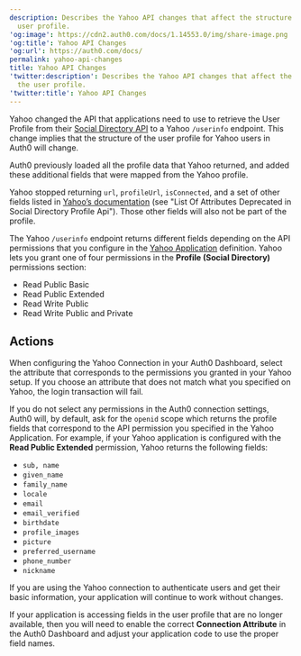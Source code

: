 ```yaml
---
description: Describes the Yahoo API changes that affect the structure of the
  user profile.
'og:image': https://cdn2.auth0.com/docs/1.14553.0/img/share-image.png
'og:title': Yahoo API Changes
'og:url': https://auth0.com/docs/
permalink: yahoo-api-changes
title: Yahoo API Changes
'twitter:description': Describes the Yahoo API changes that affect the structure of
  the user profile.
'twitter:title': Yahoo API Changes
---
```

Yahoo changed the API that applications need to use to retrieve the User Profile from their [Social Directory API](https://developer.yahoo.com/oauth/social-directory-eol/) to a Yahoo `/userinfo` endpoint. This change implies that the structure of the user profile for Yahoo users in Auth0 will change.

Auth0 previously loaded all the profile data that Yahoo returned, and added these additional fields that were mapped from the Yahoo profile.

Yahoo stopped returning `url`, `profileUrl`, `isConnected`, and a set of other fields listed in [Yahoo’s documentation](https://developer.yahoo.com/oauth/social-directory-eol/) (see "List Of Attributes Deprecated in Social Directory Profile Api"). Those other fields will also not be part of the profile.

The Yahoo `/userinfo` endpoint returns different fields depending on the API permissions that you configure in the [Yahoo Application](https://developer.yahoo.com/apps/) definition. Yahoo lets you grant one of four permissions in the **Profile (Social Directory)** permissions section:

* Read Public Basic
* Read Public Extended
* Read Write Public
* Read Write Public and Private

## Actions

When configuring the Yahoo Connection in your <Tooltip tip="Auth0 Dashboard: Auth0's main product to configure your services." cta="View Glossary" href="/docs/glossary?term=Auth0+Dashboard">Auth0 Dashboard</Tooltip>, select the attribute that corresponds to the permissions you granted in your Yahoo setup. If you choose an attribute that does not match what you specified on Yahoo, the login transaction will fail.

If you do not select any permissions in the Auth0 connection settings, Auth0 will, by default, ask for the `openid` scope which returns the profile fields that correspond to the API permission you specified in the Yahoo Application. For example, if your Yahoo application is configured with the **Read Public Extended** permission, Yahoo returns the following fields:

* `sub, name`
* `given_name`
* `family_name`
* `locale`
* `email`
* `email_verified`
* `birthdate`
* `profile_images`
* `picture`
* `preferred_username`
* `phone_number`
* `nickname`

If you are using the Yahoo connection to authenticate users and get their basic information, your application will continue to work without changes.

If your application is accessing fields in the user profile that are no longer available, then you will need to enable the correct **Connection Attribute** in the Auth0 Dashboard and adjust your application code to use the proper field names.